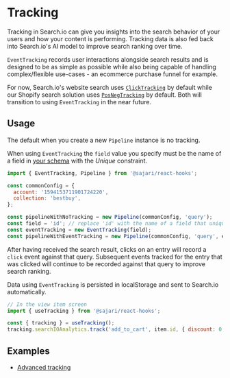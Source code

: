 
<SEO
  title="Tracking"
  description="Analytics in Search.io can give you insights into the search behavior of your users and how your content is performing."
/>

# Tracking

Tracking in Search.io can give you insights into the search behavior of your users and how your content is performing. Tracking data is also fed back into Search.io's AI model to improve search ranking over time.

`EventTracking` records user interactions alongside search results and is designed to be as simple as possible while also being capable of handling complex/flexible use-cases - an ecommerce purchase funnel for example.

For now, Search.io's website search uses [`ClickTracking`](/tracking/clicktracking) by default while our Shopify search solution uses [`PosNegTracking`](/tracking/posnegtracking) by default. Both will transition to using `EventTracking` in the near future.

## Usage

The default when you create a new `Pipeline` instance is no tracking.

When using `EventTracking` the `field` value you specify must be the name of a field in [your schema](https://app.search.io/collection/schema) with the _Unique_ constraint.

```js
import { EventTracking, Pipeline } from '@sajari/react-hooks';

const commonConfig = {
  account: '1594153711901724220',
  collection: 'bestbuy',
};

const pipelineWithNoTracking = new Pipeline(commonConfig, 'query');
const field = 'id'; // replace 'id' with the name of a field that uniquely identifies the item in your schema
const eventTracking = new EventTracking(field);
const pipelineWithEventTracking = new Pipeline(commonConfig, 'query', eventTracking);
```

After having received the search result, clicks on an entry will record a `click` event against that query. Subsequent events tracked for the entry that was clicked will continue to be recorded against that query to improve search ranking.

Data using `EventTracking` is persisted in localStorage and sent to Search.io automatically.

```js
// In the view item screen
import { useTracking } from '@sajari/react-hooks';

const { tracking } = useTracking();
tracking.searchIOAnalytics.track('add_to_cart', item.id, { discount: 0.5 });
```

## Examples

- [Advanced tracking](/tracking/advanced)

